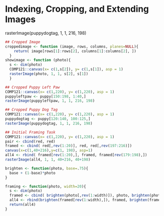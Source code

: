 # Indexing, Cropping, and Extending Images

rasterImage(puppydogtag, 1, 1, 216, 198)


```r
## Cropped Image
croppedimage <- function (image, rows, columns, planes=NULL){
    return( image[rows[1]:rows[2], columns[1]:columns[2], ])
  }  
showimage <- function (photo){
  s <- dim(photo)
  COMP121::canvas(x= c(1,s[2]), y= c(1,s[1]), asp = 1)
  rasterImage(photo, 1, 1, s[2], s[1])
  }

## Cropped Puppy Left Paw
COMP121::canvas(x= c(1,220), y= c(1,220), asp = 1)
puppyleftpaw <- puppy[150:198, 1:40,]
rasterImage(puppyleftpaw, 1, 1, 216, 198)

## Cropped Puppy Dog Tag
COMP121::canvas(x= c(1,220), y= c(1,220), asp = 1)
puppydogtag <- puppy[120:140, 100:125,]
rasterImage(puppydogtag, 1, 1, 216, 198)

## Initial Framing Task
COMP121::canvas(x= c(1,220), y= c(1,220), asp = 1)
pair <- cbind(red, red)
framed <- cbind( red[,rev(1:20)], red, red[,rev(197:216)])
canvas(x=c(1,40+216),y=c(1, 198), asp=1)
all4 <- rbind( framed[rev(1:20),], framed, framed[rev(179:198),])
rasterImage(all4, 1, 1, 40+216, 40+198)

brighten <- function(photo, base=.75){
  base + (1-base)*photo
}

framing <- function(photo, width=20){
  s <- dim(photo)
  framed <- cbind( brighten(photo[,rev(1:width)]), photo, brighten(photo[,(s[2]:(1+s[2]-width))]))
  all4 <- rbind(brighten(framed[rev(1:width),]), framed, brighten(framed[s[1]:(1+s[1]-width),]))
  return(all4)
}


```
